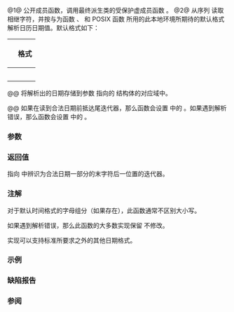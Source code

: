 {{cpp/locale/time_get/title|get_date|do_get_date}}
{{cpp/locale/time_get/navbar}}
{{dcl begin}}
{{dcl header|locale}}
{{dcl|num=1|1=
public:
iter_type get_date( iter_type beg, iter_type end, std::ios_base&amp; str,
                    std::ios_base::iostate&amp; err, std::tm* t ) const;
}}
{{dcl|num=2|1=
protected:
virtual iter_type do_get_date( iter_type beg, iter_type end, std::ios_base&amp; str,
                               std::ios_base::iostate&amp; err, std::tm* t ) const;
}}
{{dcl end}}

@1@ 公开成员函数，调用最终派生类的受保护虚成员函数 {{tt|do_get_date}}。
@2@ 从序列 {{range|beg|end}} 读取相继字符，并按与为函数 {{lc|std::get_time}}、{{l2tt|cpp/locale/time_get/get}} 和 POSIX 函数 {{tt|strptime()}} 所用的此本地环境所期待的默认格式解析日历日期值。默认格式如下：
{|class="wikitable"
|-style="text-align:center;"
!{{lc|date_order()}}
!格式
|-
|{{tt|no_order}}
|{{c|"%m/%d/%y"}}
|-
|{{tt|dmy}}
|{{c|"%d/%m/%y"}}
|-
|{{tt|mdy}}
|{{c|"%m/%d/%y"}}
|-
|{{tt|ymd}}
|{{c|"%y/%m/%d"}}
|-
|{{tt|ydm}}
|{{c|"%y/%d/%m"}}
|}

@@ 将解析出的日期存储到参数 {{c|t}} 指向的 {{lc|std::tm}} 结构体的对应域中。

@@ 如果在读到合法日期前抵达尾迭代器，那么函数会设置 {{c|err}} 中的 {{lc|std::ios_base::eofbit}}。如果遇到解析错误，那么函数会设置 {{c|err}} 中的 {{lc|std::ios_base::failbit}}。

===参数===
{{par begin}}
{{par|beg|指代要解析的序列起始的迭代器}}
{{par|end|要解析的序列的尾后一位置迭代器}}
{{par|str|此函数在需要时用以获得本地环境平面的流对象，例如用 {{lc|std::ctype}} 跳过空白符或用 {{lc|std::collate}} 比较字符串}}
{{par|err|此函数所修改以指示错误的流错误标志对象}}
{{par|t|指向 {{lc|std::tm}} 对象的指针，该对象将保有此函数调用结果}}
{{par end}}

===返回值===
指向 {{range|beg|end}} 中辨识为合法日期一部分的末字符后一位置的迭代器。

===注解===
对于默认时间格式的字母组分（如果存在），此函数通常不区别大小写。

如果遇到解析错误，那么此函数的大多数实现保留 {{c|*t}} 不修改。

实现可以支持标准所要求之外的其他日期格式。

===示例===
{{example
|code=
#include &lt;ctime&gt;
#include &lt;iostream&gt;
#include &lt;iterator&gt;
#include &lt;locale&gt;
#include &lt;sstream&gt;

void try_get_date(const std::string&amp; s)
{
    std::cout &lt;&lt; "在本地环境 " &lt;&lt; std::locale().name()
              &lt;&lt; " 中从 '" &lt;&lt; s &lt;&lt; "' 解析日期\n";
    std::istringstream str(s);
    std::ios_base::iostate err = std::ios_base::goodbit;
    
    std::tm t;
    const std::time_get&lt;char&gt;&amp; facet = std::use_facet&lt;std::time_get&lt;char&gt;&gt;(str.getloc());
    std::istreambuf_iterator&lt;char&gt; ret = facet.get_date({str}, {}, str, err, &amp;t);
    str.setstate(err);
    
    if (str)
    {
        std::cout &lt;&lt; "年：" &lt;&lt; t.tm_year + 1900 &lt;&lt; ' '
                  &lt;&lt; "月：" &lt;&lt; t.tm_mon + 1 &lt;&lt; ' '
                  &lt;&lt; "日：" &lt;&lt; t.tm_mday &lt;&lt; '\n';
    }
    else
    {
        std::cout &lt;&lt; "解析失败。尚未解析的字符串：";
        std::copy(ret, {}, std::ostreambuf_iterator&lt;char&gt;(std::cout));
        std::cout &lt;&lt; '\n';
    }
}

int main()
{
    std::locale::global(std::locale("en_US.utf8"));
    try_get_date("02/01/2013");
    try_get_date("02-01-2013");
    
    std::locale::global(std::locale("ja_JP.utf8"));
    try_get_date("2013年02月01日");
}
|output=
在本地环境 en_US.utf8 中从 '02/01/2013' 解析日期
年：2013 月：2 日：1
在本地环境 en_US.utf8 中从 '02-01-2013' 解析日期
解析失败。尚未解析的字符串：-01-2013
在本地环境 ja_JP.utf8 中从 '2013年02月01日' 解析日期
年：2013 月：2 日：1
}}

===缺陷报告===
{{dr list begin}}
{{dr list item|wg=lwg|dr=248|std=C++98|before=在抵达尾迭代器时不会设置 {{tt|eofbit}}|after=在没有读取到合法日期的情况下会设置 {{tt|eofbit}}}}
{{dr list item|wg=lwg|dr=461|std=C++98|before={{tt|do_get_date}} 需要解析本地化的日期表示|after=以通过 {{lc|date_order()}} 决定的格式解析}}
{{dr list end}}

===参阅===
{{dsc begin}}
{{dsc inc|cpp/io/manip/dsc get_time}}
{{dsc end}}

{{langlinks|en|ja}}